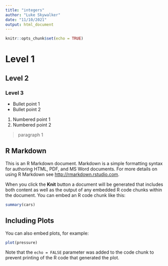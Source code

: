 ```yaml
---
title: "integers"
author: "Luke Skywalker"
date: "11/10/2021"
output: html_document
---
```


```r
knitr::opts_chunk$set(echo = TRUE)
```

# Level 1

## Level 2

### Level 3

-   Bullet point 1
-   Bullet point 2

1.  Numbered point 1
2.  Numbered point 2

> paragraph 1

## R Markdown

This is an R Markdown document. Markdown is a simple formatting syntax for authoring HTML, PDF, and MS Word documents. For more details on using R Markdown see <http://rmarkdown.rstudio.com>.

When you click the **Knit** button a document will be generated that includes both content as well as the output of any embedded R code chunks within the document. You can embed an R code chunk like this:

```r
summary(cars)
```

## Including Plots

You can also embed plots, for example:

```r
plot(pressure)
```

Note that the `echo = FALSE` parameter was added to the code chunk to prevent printing of the R code that generated the plot.
